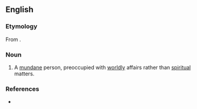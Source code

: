 ==English==

===Etymology===
From {{suffix|world|ling|lang=en}}.

===Noun===
{{en-noun}}

# A [[mundane]] person, preoccupied with [[worldly]] affairs rather than [[spiritual]] matters.

===References===
* {{R:Webster NCD 1967}}